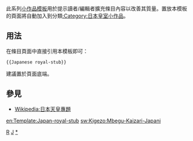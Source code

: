 <noinclude>{{template doc page viewed directly}}</noinclude>
<!-- 在本行下編輯模板說明 -->
此系列[[:Category:小作品模板|小作品模板]]用於提示讀者/編輯者擴充條目內容以改善其質量。置放本模板的頁面將自動加入到分類[[:Category:日本皇室小作品]]。
== 用法 ==
在條目頁面中直接引用本模板即可：
<pre>{{Japanese royal-stub}}
</pre>
建議置於頁面底端。
== 參見 ==
* [[Wikipedia:日本天皇專題]]
<includeonly>
<!-- 本行下加入模板的分類 -->
[[Category:日本人物小作品模板|R]]
[[Category:皇室小作品模板|J]]
[[Category:日本皇室小作品|*]]
<!-- 本行下加入模板的跨語言鏈接 -->
[[en:Template:Japan-royal-stub]]
[[sw:Kigezo:Mbegu-Kaizari-Japani]]
</includeonly>